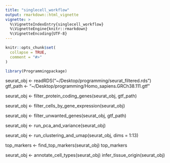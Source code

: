 ```yaml
---
title: "singlecell_workflow"
output: rmarkdown::html_vignette
vignette: >
  %\VignetteIndexEntry{singlecell_workflow}
  %\VignetteEngine{knitr::rmarkdown}
  %\VignetteEncoding{UTF-8}
---
```


```r
knitr::opts_chunk$set(
  collapse = TRUE,
  comment = "#>"
)
```

```r
library(Programmingpackage)
```
seurat_obj <- readRDS("~/Desktop/programming/seurat_filtered.rds")
gtf_path <- "~/Desktop/programming/Homo_sapiens.GRCh38.111.gtf"

seurat_obj <- filter_protein_coding_genes(seurat_obj, gtf_path)

seurat_obj <- filter_cells_by_gene_expression(seurat_obj)

seurat_obj <- filter_unwanted_genes(seurat_obj, gtf_path)

seurat_obj <- run_pca_and_variance(seurat_obj)

seurat_obj <- run_clustering_and_umap(seurat_obj, dims = 1:13)

top_markers <- find_top_markers(seurat_obj)
top_markers

seurat_obj <- annotate_cell_types(seurat_obj)
infer_tissue_origin(seurat_obj)

